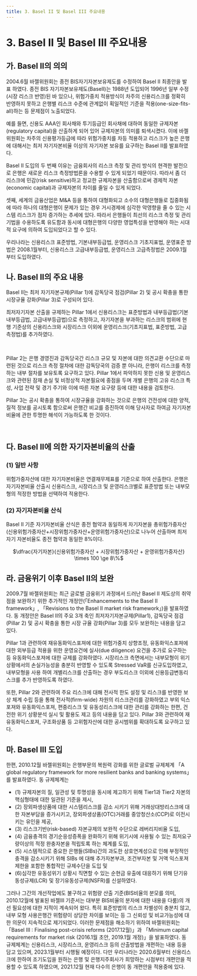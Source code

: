 ```yaml
---
title: 3. Basel II 및 Basel III 주요내용
---
```

# 3. Basel II 및 Basel III 주요내용
## 가. Basel II의 의의
2004.6월 바젤위원회는 종전 BIS자기자본보유제도를 수정하여 Basel II 최종안을 발표 하였다. 종전 BIS 자기자본보유제도(BaselI)는 1988년 도입되어 1996년 일부 수정(시장 리스크 반영)된 바 있으나, 위험가중치 적용방식이 차주의 신용리스크를 정확히 반영하지 못하고 은행별 리스크 수준에 관계없이 획일적인 기준을 적용(one-size-fits-all)하는 등 문제점이 노출되었다.

예를 들면, 신용도 AAA인 회사채와 투기등급인 회사채에 대하여 동일한 규제자본 (regulatory capital)을 산출하게 되어 있어 규제자본의 의미를 퇴색시켰다. 이에 바젤 위원회는 차주의 신용평가등급에 따라 위험가중치를 차등 적용하고 리스크가 높은 은행에 대해서는 최저 자기자본비율 이상의 자기자본 보유를 요구하는 Basel II를 발표하였다.

Basel II 도입의 두 번째 이유는 금융회사의 리스크 측정 및 관리 방식의 현격한 발전으로 은행은 새로운 리스크 측정방법론을 수용할 수 있게 되었기 때문이다. 따라서 좀 더 리스크에 민감(risk sensitive)하고 정교한 규제자본을 산출함으로써 경제적 자본(economic capital)과 규제자본의 차이를 줄일 수 있게 되었다.

셋째, 세계의 금융산업은 M&A 등을 통하여 대형화되고 소수의 대형은행들로 집중화됨에 따라 하나의 대형은행이 문제가 있는 경우 거시경제에 심각한 악영향을 줄 수 있는 시스템 리스크가 점차 증가하는 추세에 있다. 따라서 은행들이 최선의 리스크 측정 및 관리 기법을 수용하도록 유도함과 동시에 대형은행의 다양한 영업특성을 반영해야 하는 시대적 요구에 의하여 도입되었다고 할 수 있다.

우리나라는 신용리스크 표준방법, 기본내부등급법, 운영리스크 기초지표법, 운영표준 방법은 2008.1월부터, 신용리스크 고급내부등급법, 운영리스크 고급측정법은 2009.1월 부터 도입하였다.

## 나. Basel II의 주요 내용
Basel II는 최저 자기자본규제(Pillar 1)에 감독당국 점검(Pillar 2) 및 공시 확충을 통한 시장규율 강화(Pillar 3)로 구성되어 있다.

최저자기자본 산출을 규제하는 Pillar 1에서 신용리스크는 표준방법과 내부등급법(기본 내부등급법, 고급내부등급법)으로 측정하고, 자기자본을 부과하는 리스크의 범위에 현행 기준상의 신용리스크와 시장리스크 이외에 운영리스크(기초지표법, 표준방법, 고급측정법)를 추가하였다.

<GCenterImg src ="/fs/3530_1.png" /><br/>

Pillar 2는 은행 경영진과 감독당국간 리스크 규모 및 자본에 대한 의견교환 수단으로 마련된 것으로 리스크 측정 절차에 대한 감독당국의 검증 뿐 아니라, 은행이 리스크를 측정 하는 내부 절차를 보유토록 요구하고 있다. Pillar 1에서 파악하지 못한 신용 및 운영리스크와 관련된 잠재 손실 및 비정상적 자본필요에 중점을 두며 개별 은행의 고유 리스크 특성, 사업 전략 및 경기 주기와 이에 따른 자본 요구량 등에 대한 내용을 검토한다.

Pillar 3는 공시 확충을 통하여 시장규율을 강화하는 것으로 은행의 건전성에 대한 양적, 질적 정보를 공시토록 함으로써 은행간 비교를 증진하여 이해 당사자로 하여금 자기자본 비율에 관한 투명한 해석이 가능하도록 한 것이다.

<GCenterImg src ="/fs/3530_2.png" /><br/>

## 다. Basel II에 의한 자기자본비율의 산출

### (1) 일반 사항
위험가중자산에 대한 자기자본비율은 연결재무제표를 기준으로 하여 산출한다. 은행은 자기자본비율 산출시 신용리스크, 시장리스크 및 운영리스크별로 표준방법 또는 내부모형의 적정한 방법을 선택하여 적용한다.

### (2) 자기자본비율 산식
Basel II 기준 자기자본비율 산식은 종전 협약과 동일하게 자기자본을 총위험가중자산 (신용위험가중자산+시장위험가중자산+운영위험가중자산)으로 나누어 산출하며 최저자기 자본비율도 종전 협약과 동일한 8%이다.

<Card>
<center>
$\dfrac{자기자본}{신용위험가중자산 + 시장위험가중자산 + 운영위험가중자산} \times 100 \ge 8\%$
</center>
</Card>

## 라. 금융위기 이후 Basel II의 보완
2009.7월 바젤위원회는 최근 글로벌 금융위기 과정에서 드러난 Basel II 제도상의 취약점을 보완하기 위한 추가적인 개정안(「Enhancements to the Basel II framework」, 「Revisions to the Basel II market risk framework」)을 발표하였다. 동 개정안은 Basel II의 주요 3개 축인 최저자기자본규제(Pillar1), 감독당국 점검(Pillar 2) 및 공시 확충을 통한 시장 규율 강화(Pillar 3)를 모두 보완하는 내용을 담고 있다.

Pillar 1과 관련하여 재유동화익스포져에 대한 위험가중치 상향조정, 유동화익스포져에 대한 외부등급 적용을 위한 운영요건에 실사(due diligence) 요건을 추가로 요구하는 등 유동화익스포져에 대한 규제를 강화하였다. 시장리스크 측면에서는 내부모형이 위기상황에서의 손실가능성을 충분히 반영할 수 있도록 Stressed VaR를 신규도입하였고, 내부모형을 사용 하여 개별리스크를 산출하는 경우 부도리스크 이외에 신용등급변동리스크를 추가 반영하도록 하였다.

또한, Pillar 2와 관련하여 주요 리스크에 대해 전사적 한도 설정 및 리스크를 반영한 보상 체계 수립 등을 통해 전사적(firm-wide) 차원의 리스크관리를 강화하였고 부외 익스포져와 유동화익스포져, 편중리스크 및 유동성리스크에 대한 관리를 강화하는 한편, 건전한 위기 상황분석 실시 및 활용도 제고 등의 내용을 담고 있다. Pillar 3와 관련하여 재유동화익스포져, 구조화상품 등 고위험자산에 대한 공시범위를 확대하도록 요구하고 있다.

## 마. Basel III 도입
한편, 2010.12월 바젤위원회는 은행부문의 복원력 강화를 위한 글로벌 규제체계 「A global regulatory framework for more resilient banks and banking systems」를 발표하였다. 동 규제체계는
- (1) 규제자본의 질, 일관성 및 투명성을 동시에 제고하기 위해 Tier1과 Tier2 자본의 핵심형태에 대한 일관된 기준을 제시,
- (2) 장외파생상품에 대한 시스템리스크를 감소 시키기 위해 거래상대방리스크에 대한 자본부담을 증가시키고, 장외파생상품(OTC)거래를 중앙청산소(CCP)로 이전시키는 유인을 제공,
- (3) 리스크기반(risk-based) 자본규제의 보완적 수단으로 레버리지비율 도입,
- (4) 금융충격의 경기순응성증폭을 완화하기 위해 위기시에 사용될 수 있는 최저요구량이상의 적정 완충자본을 적립토록 하는 체계를 도입,
- (5) 시스템적으로 중요한 은행들(SIBs)간의 과도한 상호연계성으로 인해 부정적인 충격을 감소시키기 위해 SIBs 에 대해 추가자본부과, 조건부자본 및 거액 익스포져 제한을 포함한 통합적인 규제수단을 도입 및
- (6)심각한 유동성위기 상황시 직면할 수 있는 순현금 유출에 대응하기 위해 단기유동성규제(LCR) 및 장기유동성규제(NSFR)를 신설하였다.

그러나 그간의 개선작업에도 불구하고 위험량 산출 기준(BIS비율의 분모를 의미, 2010.12월에 발표된 바젤III 기준서는 대부분 BIS비율의 분자에 대한 내용을 다룸)의 개선 필요성에 대한 지적이 계속되어 왔다. 특히 표준방법의 리스크 차별성이 충분치 않고, 내부 모형 사용은행간 위험량이 상당한 차이를 보이는 등 그 신뢰성 및 비교가능성에 대한 의문이 지속적으로 제기되었다. 이러한 문제점을 해소하기 위하여 바젤위원회는 「Basel III : Finalising post-crisis reforms (2017.12월)」과 「Minimum capital requirements for market risk (2016.1월 초안, 2019.1월 개정)」을 발표하였다. 동 규제체계는 신용리스크, 시장리스크, 운영리스크 등의 산출방법을 개편하는 내용 등을 담고 있으며, 2023.1월부터 시행될 예정이다. 다만 우리나라는 2020.6월부터 신용리스크에 한하여 조기도입을 원하는 은행 및 은행지주회사가 희망하는 시점부터 개편안을 적용할 수 있도록 하였으며, 2021.12월 현재 다수의 은행이 동 개편안을 적용중에 있다.
